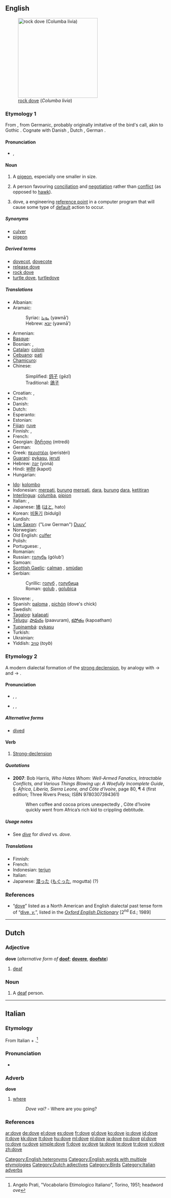 {{also|Dove|dov'è|dové}}
==English==

{{wikipedia}}
[[Image:Pigion052006.JPG|thumb|right|250px|[[rock dove]] (''Columba livia'')]]

===Etymology 1===
From {{etyl|non}} ''{{term|dúfa|lang=non}}'', from Germanic, probably originally imitative of the bird's call, akin to Gothic {{term|𐌳𐌿𐌱𐍉|tr=dubo|sc=Goth|lang=got}}. Cognate with Danish {{term|due|lang=da}}, Dutch ''{{term|duif|lang=nl}}'', German ''{{term|Taube|lang=de}}''.

====Pronunciation====
* {{IPA|/dʌv/}}, {{SAMPA|/dVv/}}
*: {{rhymes|ʌv}}
*: {{audio|en-us-dove-noun.ogg|Audio (US), noun}}

====Noun====
{{en-noun}}

# A [[pigeon]], especially one smaller in size.
# {{politics}} A person favouring [[conciliation]] and [[negotiation]] rather than [[conflict]] (as opposed to [[hawk]]).
# {{engineering}} dove, a engineering [[reference point]] in a computer program that will cause some type of [[default]] action to occur.

=====Synonyms=====
* [[culver]]
* [[pigeon]]

=====Derived terms=====
* [[dovecot]], [[dovecote]]
* [[release dove]]
* [[rock dove]]
* [[turtle dove]], [[turtledove]]

=====Translations=====
{{trans-top|bird}}
* Albanian: {{t-|sq|pëllumb|m|xs=Albanian}}
* Aramaic:
*: Syriac: [[ܝܘܢܐ]] (yawnā’) {{c}}
*: Hebrew: [[יונא]] (yawnā’) {{c}}
* Armenian: {{t+|hy|աղավնի|tr=aġavni}}
* [[Basque]]: {{t-|eu|urzo|xs=Basque}}
* Bosnian: {{t-|bs|golub|m}}, {{t-|bs|golubica|f}}
* [[Catalan]]: [[colom]] {{m}}
* [[Cebuano]]: [[pati]]
* [[Chamicuro]]: {{tø|ccc|pujtuku}}
* Chinese:
*: Simplified: [[鸽子]] (gēzǐ)
*: Traditional: [[鴿子]]
* Croatian: {{t-|hr|golub|m}}, {{t-|hr|golubica|f}}
* Czech: {{t-|cs|holub|m}}
* Danish: {{t-|da|due|c}}
* Dutch: {{t+|nl|duif|f}}
* Esperanto: {{t-|eo|kolombo|xs=Esperanto}}
* Estonian: {{t-|et|tuvi}}
* [[Fijian]]: [[ruve]]
* Finnish: {{t+|fi|kyyhky}}, {{t+|fi|pulu}}
* French: {{t+|fr|colombe|f}}
* Georgian: [[მტრედი]] (mtredi)
* German: {{t+|de|Taube|f}}
* Greek: [[περιστέρι]] {{n}} (peristéri)
* [[Guaraní]]: [[pykasu]], [[jeruti]]
* Hebrew: [[יונה]] (yoná) {{f}}
* Hindi: [[कपोत]] (kapot)
* Hungarian: {{t+|hu|galamb}}
{{trans-mid}}
* [[Ido]]: [[kolombo]]
* Indonesian: [[merpati]], [[burung]] [[merpati]], [[dara]], [[burung]] [[dara]], [[ketitiran]]
* [[Interlingua]]: [[columba]], [[pipion]]
* Italian: {{t+|it|colomba|f}}, {{t+|it|piccione|m}}
* Japanese: [[鳩]] ([[はと]], hato)
* Korean: [[비둘기]] (bidulgi)
* Kurdish: {{ku-Arab|[[کۆتر]]}}
* [[Low Saxon]]: ("Low German") [[Duuv’]] {{m}}
* Norwegian: {{t+|no|due|c}}
* Old English: [[culfer]] {{f}}
* Polish: {{t+|pl|gołąb|m}}
* Portuguese: {{t+|pt|pombo|m}}, {{t-|pt|pomba|f}}
* Romanian: {{t+|ro|porumbel|m}}
* Russian: [[голубь]] (gólub’) {{m}}
* Samoan: {{t+|sm|lupe|xs=Samoan}}
* [[Scottish Gaelic]]: [[calman#Scottish Gaelic|calman]] {{m}}, [[smùdan]] {{m}}
* Serbian:
*: Cyrillic: [[голуб#Serbian|голуб]] {{m}}, [[голубица#Serbian|голубица]] {{f}}
*: Roman: [[golub#Serbian|golub]] {{m}}, [[golubica#Serbian|golubica]] {{f}}
* Slovene: {{t+|sl|golob|m}}, {{t+|sl|golobica|f}}
* Spanish: [[paloma]] {{f}}, [[pichón]] {{m}} (dove's chick)
* Swedish: {{t+|sv|duva}}
* [[Tagalog]]: [[kalapati]]
* [[Telugu]]: [[పావురం]] (paavuram), [[కపోతం]] (kapoatham)
* [[Tupinambá]]: [[pykasu]]
* Turkish: {{t+|tr|güvercin}}
* Ukrainian: {{t-|uk|голуб|m|xs=Ukrainian}}
* Yiddish: [[טױב]] (''toyb'')
{{trans-bottom}}

===Etymology 2===
A modern dialectal formation of the [[strong declension]], by analogy with {{term|drive|lang=en}} → {{term|drove|lang=en}} and {{term|weave|lang=en}} → {{term|wove|lang=en}}.

====Pronunciation====
* {{a|RP}} {{enPR|dōv}}, {{IPA|/dəʊv/}}, {{SAMPA|/d@Uv/}}
* {{a|US}} {{enPR|dōv}}, {{IPA|/doʊv/}}, {{SAMPA|/doUv/}}
*: {{rhymes|əʊv}}
*: {{audio|en-us-dove-verb.ogg|Audio (US), verb}}

=====Alternative forms=====
* [[dived]]

====Verb====
{{infl|en|verb form}}

# {{chiefly|North American|and|English|_|dialect}} [[strong declension|Strong-declension]] {{simple past of|dive|cap=s}}

=====Quotations=====
* '''2007''': Bob Harris, ''Who Hates Whom: Well-Armed Fanatics, Intractable Conflicts, and Various Things Blowing up: A Woefully Incomplete Guide'', §: ''Africa'', ''Liberia, Sierra Leone, and Côte d’Ivoire'', page 80, ¶ 4 (first edition; Three Rivers Press; ISBN 9780307394361)
*: When coffee and cocoa prices unexpectedly {{citedterm|dove}}, Côte d’Ivoire quickly went from Africa’s rich kid to crippling debtitude.

=====Usage notes=====
* See ''[[dive]]'' for ''dived'' vs. ''dove''.

=====Translations=====
* Finnish: {{t+|fi|sukeltaa|alt=sukelsi}}
* French: {{t+|fr|plongea}}
* Indonesian: [[terjun]]
* Italian: {{t-|it|tuffò}}
* Japanese: [[潜った]] ([[もぐった]], mogutta) (?)

===References===
* “<span class="plainlinks">[http://dictionary.oed.com/cgi/entry/50067738/50067738spg1?single=1&query_type=misspelling&queryword=dove&first=1&max_to_show=1000&hilite=50067738spg1 dove]” listed as a North American and English dialectal past tense form of “[http://dictionary.oed.com/cgi/entry/50067738 dive, ''v.'']</span>”, listed in the ''[[w:Oxford English Dictionary|Oxford English Dictionary]]'' [2<sup>nd</sup> Ed.; 1989]

[[Category:English heteronyms]]
[[Category:English words with multiple etymologies]]

----

==Dutch==

===Adjective===
'''dove''' (''alternative form of'' '''[[doof]]'''; {{compar}} '''[[dovere]]''', {{superl}} '''[[doofste]]''')

# [[deaf]]

===Noun===
{{nl-noun|g1=m|g2=f|doven|-}}

# A [[deaf]] person.

[[Category:Dutch adjectives]]

----

==Italian==

===Etymology===
From Italian {{term|de|lang=it}} + {{term|ove|lang=it}}.<ref>Angelo Prati, "Vocabolario Etimologico Italiano", Torino, 1951; headword ''ove''</ref>

===Pronunciation===
* {{IPA|[ˈdove]|lang=it}}

===Adverb===
'''dove'''

# {{interrogative}} [[where]]
#: ''Dove vai?'' - Where are you going?

===References===
<references/>

[[Category:Birds]]
[[Category:Italian adverbs]]

[[ar:dove]]
[[de:dove]]
[[el:dove]]
[[es:dove]]
[[fr:dove]]
[[gl:dove]]
[[ko:dove]]
[[io:dove]]
[[id:dove]]
[[it:dove]]
[[kk:dove]]
[[lt:dove]]
[[hu:dove]]
[[ml:dove]]
[[nl:dove]]
[[ja:dove]]
[[no:dove]]
[[pl:dove]]
[[ro:dove]]
[[ru:dove]]
[[simple:dove]]
[[fi:dove]]
[[sv:dove]]
[[ta:dove]]
[[te:dove]]
[[tr:dove]]
[[vi:dove]]
[[zh:dove]]